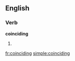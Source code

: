 ==English==

===Verb===
'''coinciding'''

# {{present participle of|[[coincide]]}}

[[fr:coinciding]]
[[simple:coinciding]]